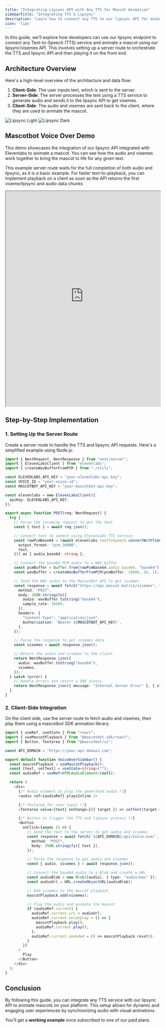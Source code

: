 ```yaml
---
title: "Integrating Lipsync API with Any TTS for Mascot Animation"
sidebarTitle: "Integrating TTS & Lipsync"
description: "Learn how to connect any TTS to our lipsync API for animating mascots."
icon: 'lips'
---
```


In this guide, we'll explore how developers can use our lipsync endpoint to connect any Text-to-Speech (TTS) service and animate a mascot using our lipsync/visemes API. This involves setting up a server route to orchestrate the TTS and lipsync API and then playing it on the front end.

## Architecture Overview

Here's a high-level overview of the architecture and data flow:

1. **Client-Side**: The user inputs text, which is sent to the server.
2. **Server-Side**: The server processes the text using a TTS service to generate audio and sends it to the lipsync API to get visemes.
3. **Client-Side**: The audio and visemes are sent back to the client, where they are used to animate the mascot.

<img
  className="block dark:hidden"
  src="/images/lipsync_light.svg"
  alt="Lipsync Light"
/>
<img
  className="hidden dark:block"
  src="/images/lipsync_dark.svg"
  alt="Lipsync Dark"
/>

## Mascotbot Voice Over Demo

This demo showcases the integration of our lipsync API integrated with Elevenlabs to animate a mascot. You can see how the audio and visemes work together to bring the mascot to life for any given text.

<Note>This example server route waits for the full completion of both audio and lipsync, as it is a basic example. For faster text-to-playback, you can implement playback on a client as soon as the API returns the first viseme/lipsync and audio data chunks</Note>

<iframe
  src="https://mascotbot-examples.vercel.app/voice-over"
  width="100%"
  height="700"
  style={{ border: "none", borderRadius: "8px", overflow: "auto" }}
  title="Mascotbot Voice Over Example"
  allow="autoplay; encrypted-media; microphone; clipboard-write"
></iframe>

## Step-by-Step Implementation

### 1. Setting Up the Server Route

Create a server route to handle the TTS and lipsync API requests. Here's a simplified example using Node.js:

```typescript
import { NextRequest, NextResponse } from "next/server";
import { ElevenLabsClient } from "elevenlabs";
import { createWavBufferFromPCM } from "./utils";

const ELEVENLABS_API_KEY = "your-elevenlabs-api-key";
const VOICE_ID = "your-voice-id";
const MASCOTBOT_API_KEY = "your-mascotbot-api-key";

const elevenlabs = new ElevenLabsClient({
  apiKey: ELEVENLABS_API_KEY,
});

export async function POST(req: NextRequest) {
  try {
    // Parse the incoming request to get the text
    const { text } = await req.json();

    // Convert text to speech using ElevenLabs TTS service
    const rawPcmBase64 = (await elevenlabs.textToSpeech.convertWithTimestamps(VOICE_ID, {
      output_format: "pcm_16000",
      text,
    })) as { audio_base64: string };

    // Convert the base64 PCM audio to a WAV buffer
    const pcmBuffer = Buffer.from(rawPcmBase64.audio_base64, "base64");
    const wavBuffer = createWavBufferFromPCM(pcmBuffer, 16000, 16, 1);

    // Send the WAV audio to the MascotBot API to get visemes
    const response = await fetch("https://api.mascot.bot/v1/visemes", {
      method: "POST",
      body: JSON.stringify({
        audio: wavBuffer.toString("base64"),
        sample_rate: 16000,
      }),
      headers: {
        "Content-Type": "application/json",
        Authorization: `Bearer ${MASCOTBOT_API_KEY}`,
      },
    });

    // Parse the response to get visemes data
    const visemes = await response.json();

    // Return the audio and visemes to the client
    return NextResponse.json({
      audio: wavBuffer.toString("base64"),
      visemes,
    });
  } catch (error) {
    // Handle errors and return a 500 status
    return NextResponse.json({ message: "Internal Server Error" }, { status: 500 });
  }
}
```

### 2. Client-Side Integration

On the client side, use the server route to fetch audio and visemes, then play them using a mascotbot SDK animation library.

```typescript
import { useRef, useState } from "react";
import { useMascotPlayback } from "@mascotbot-sdk/react";
import { Button, Textarea } from "@mascotbot/ui";

const API_DOMAIN = "https://your-api-domain.com";

export default function VoiceOverSidebar() {
  const mascotPlayback = useMascotPlayback();
  const [text, setText] = useState<string>("");
  const audioRef = useRef<HTMLAudioElement>(null);

  return (
    <div>
      {/* Audio element to play the generated audio */}
      <audio ref={audioRef} playsInline />

      {/* Textarea for user input */}
      <Textarea value={text} onChange={({ target }) => setText(target.value)} />

      {/* Button to trigger the TTS and lipsync process */}
      <Button
        onClick={async () => {
          // Send the text to the server to get audio and visemes
          const response = await fetch(`${API_DOMAIN}/api/voice-over`, {
            method: "POST",
            body: JSON.stringify({ text }),
          });

          // Parse the response to get audio and visemes
          const { audio, visemes } = await response.json();

          // Convert the base64 audio to a Blob and create a URL
          const audioBlob = new Blob([audio], { type: "audio/wav" });
          const audioUrl = URL.createObjectURL(audioBlob);

          // Add visemes to the mascot playback
          mascotPlayback.add(visemes);

          // Play the audio and animate the mascot
          if (audioRef.current) {
            audioRef.current.src = audioUrl;
            audioRef.current.oncanplay = () => {
              mascotPlayback.play();
              audioRef.current.play();
            };
            audioRef.current.onended = () => mascotPlayback.reset();
          }
        }}
      >
        Play
      </Button>
    </div>
  );
}
```

## Conclusion

By following this guide, you can integrate any TTS service with our lipsync API to animate mascots on your platform. This setup allows for dynamic and engaging user experiences by synchronizing audio with visual animations.


<Tip>

You'll get a **working example** once subscribed to one of our paid plans.

</Tip>